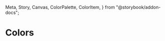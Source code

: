   Meta,
  Story,
  Canvas,
  ColorPalette,
  ColorItem,
} from "@storybook/addon-docs";

<Meta title="Theme/Foundations/Colors" />

# Colors

<ColorContainer>
  <ColorPalette className="docs">
    <ColorItem
      title="Red"
      subtitle="--salt-color-red-"
      colors={{
        10: "var(--salt-color-red-10)",
        20: "var(--salt-color-red-20)",
        30: "var(--salt-color-red-30)",
        40: "var(--salt-color-red-40)",
        50: "var(--salt-color-red-50)",
        100: "var(--salt-color-red-100)",
        200: "var(--salt-color-red-200)",
        300: "var(--salt-color-red-300)",
        400: "var(--salt-color-red-400)",
        500: "var(--salt-color-red-500)",
        600: "var(--salt-color-red-600)",
        700: "var(--salt-color-red-700)",
        800: "var(--salt-color-red-800)",
        900: "var(--salt-color-red-900)",
      }}
    />
 <ColorItem
      title="Orange"
      subtitle="--salt-color-orange-"
      colors={{
        10: "var(--salt-color-orange-10)",
        20: "var(--salt-color-orange-20)",
        30: "var(--salt-color-orange-30)",
        40: "var(--salt-color-orange-40)",
        50: "var(--salt-color-orange-50)",
        100: "var(--salt-color-orange-100)",
        200: "var(--salt-color-orange-200)",
        300: "var(--salt-color-orange-300)",
        400: "var(--salt-color-orange-400)",
        500: "var(--salt-color-orange-500)",
        600: "var(--salt-color-orange-600)",
        700: "var(--salt-color-orange-700)",
        800: "var(--salt-color-orange-800)",
        900: "var(--salt-color-orange-900)",
      }}
    />
<ColorItem
title="Green"
subtitle="--salt-color-green-"
colors={{
        10: "var(--salt-color-green-10)",
        20: "var(--salt-color-green-20)",
        30: "var(--salt-color-green-30)",
        40: "var(--salt-color-green-40)",
        50: "var(--salt-color-green-50)",
        100: "var(--salt-color-green-100)",
        200: "var(--salt-color-green-200)",
        300: "var(--salt-color-green-300)",
        400: "var(--salt-color-green-400)",
        500: "var(--salt-color-green-500)",
        600: "var(--salt-color-green-600)",
        700: "var(--salt-color-green-700)",
        800: "var(--salt-color-green-800)",
        900: "var(--salt-color-green-900)",
      }}
/>
<ColorItem
title="Teal"
subtitle="--salt-color-teal-"
colors={{
        10: "var(--salt-color-teal-10)",
        20: "var(--salt-color-teal-20)",
        30: "var(--salt-color-teal-30)",
        40: "var(--salt-color-teal-40)",
        50: "var(--salt-color-teal-50)",
        100: "var(--salt-color-teal-100)",
        200: "var(--salt-color-teal-200)",
        300: "var(--salt-color-teal-300)",
        400: "var(--salt-color-teal-400)",
        500: "var(--salt-color-teal-500)",
        600: "var(--salt-color-teal-600)",
        700: "var(--salt-color-teal-700)",
        800: "var(--salt-color-teal-800)",
        900: "var(--salt-color-teal-900)",
      }}
/>
<ColorItem
title="Blue"
subtitle="--salt-color-blue-"
colors={{
        10: "var(--salt-color-blue-10)",
        20: "var(--salt-color-blue-20)",
        30: "var(--salt-color-blue-30)",
        40: "var(--salt-color-blue-40)",
        50: "var(--salt-color-blue-50)",
        100: "var(--salt-color-blue-100)",
        200: "var(--salt-color-blue-200)",
        300: "var(--salt-color-blue-300)",
        400: "var(--salt-color-blue-400)",
        500: "var(--salt-color-blue-500)",
        600: "var(--salt-color-blue-600)",
        700: "var(--salt-color-blue-700)",
        800: "var(--salt-color-blue-800)",
        900: "var(--salt-color-blue-900)",
      }}
/>
<ColorItem
title="Purple"
subtitle="--salt-color-purple-"
colors={{
        10: "var(--salt-color-purple-10)",
        20: "var(--salt-color-purple-20)",
        30: "var(--salt-color-purple-30)",
        40: "var(--salt-color-purple-40)",
        50: "var(--salt-color-purple-50)",
        100: "var(--salt-color-purple-100)",
        200: "var(--salt-color-purple-200)",
        300: "var(--salt-color-purple-300)",
        400: "var(--salt-color-purple-400)",
        500: "var(--salt-color-purple-500)",
        600: "var(--salt-color-purple-600)",
        700: "var(--salt-color-purple-700)",
        800: "var(--salt-color-purple-800)",
        900: "var(--salt-color-purple-900)",
      }}
/>
<ColorItem
title="Gray"
subtitle="--salt-color-gray-"
colors={{
        10: "var(--salt-color-gray-10)",
        20: "var(--salt-color-gray-20)",
        30: "var(--salt-color-gray-30)",
        40: "var(--salt-color-gray-40)",
        50: "var(--salt-color-gray-50)",
        60: "var(--salt-color-gray-60)",
        70: "var(--salt-color-gray-70)",
        80: "var(--salt-color-gray-80)",
        90: "var(--salt-color-gray-90)",
      }}
/>
<ColorItem
title="Gray"
subtitle="--salt-color-gray-"
colors={{
        100: "var(--salt-color-gray-100)",
        200: "var(--salt-color-gray-200)",
        300: "var(--salt-color-gray-300)",
        400: "var(--salt-color-gray-400)",
        500: "var(--salt-color-gray-500)",
        600: "var(--salt-color-gray-600)",
        700: "var(--salt-color-gray-700)",
        800: "var(--salt-color-gray-800)",
        900: "var(--salt-color-gray-900)"
      }}
/>
<ColorItem
subtitle="--salt-color-white"
colors={{
        White: "var(--salt-color-white)",
      }}
/>
<ColorItem
title="Black"
subtitle="--salt-color-black"
colors={{
        Black: "var(--salt-color-black)",
      }}
/>

  </ColorPalette>
</ColorContainer>
